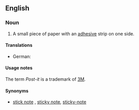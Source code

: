 ==English==
{{wikipedia}}

===Noun===
{{en-noun|head=[[post]]-[[it]] [[note]]}}

# A small piece of paper with an [[adhesive]] strip on one side.

====Translations====
{{trans-top}}
* German: {{t-|de|Klebezettel|m}}
{{trans-mid}}
{{trans-bottom}}

====Usage notes====
The term ''Post-it'' is a trademark of [[w:3M|3M]].

====Synonyms====
* {{sense|paper with adhesive strip}} [[stick note]] {{qualifier|informal}}, [[sticky note]], [[sticky-note]]